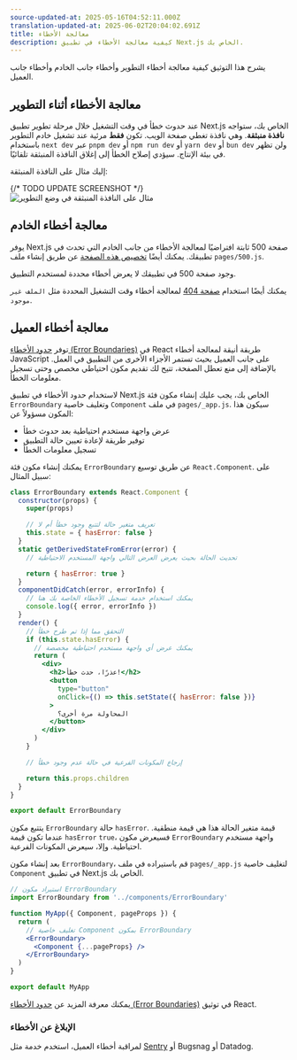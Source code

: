 ```yaml
---
source-updated-at: 2025-05-16T04:52:11.000Z
translation-updated-at: 2025-06-02T20:04:02.691Z
title: معالجة الأخطاء
description: كيفية معالجة الأخطاء في تطبيق Next.js الخاص بك.
---
```


يشرح هذا التوثيق كيفية معالجة أخطاء التطوير وأخطاء جانب الخادم وأخطاء جانب العميل.

## معالجة الأخطاء أثناء التطوير

عند حدوث خطأ في وقت التشغيل خلال مرحلة تطوير تطبيق Next.js الخاص بك، ستواجه **نافذة منبثقة**. وهي نافذة تغطي صفحة الويب. تكون **فقط** مرئية عند تشغيل خادم التطوير باستخدام `next dev` عبر `pnpm dev` أو `npm run dev` أو `yarn dev` أو `bun dev` ولن تظهر في بيئة الإنتاج. سيؤدي إصلاح الخطأ إلى إغلاق النافذة المنبثقة تلقائيًا.

إليك مثال على النافذة المنبثقة:

{/* TODO UPDATE SCREENSHOT */}
![مثال على النافذة المنبثقة في وضع التطوير](https://assets.vercel.com/image/upload/v1645118290/docs-assets/static/docs/error-handling/overlay.png)

## معالجة أخطاء الخادم

يوفر Next.js صفحة 500 ثابتة افتراضيًا لمعالجة الأخطاء من جانب الخادم التي تحدث في تطبيقك. يمكنك أيضًا [تخصيص هذه الصفحة](/docs/pages/building-your-application/routing/custom-error#customizing-the-500-page) عن طريق إنشاء ملف `pages/500.js`.

وجود صفحة 500 في تطبيقك لا يعرض أخطاء محددة لمستخدم التطبيق.

يمكنك أيضًا استخدام [صفحة 404](/docs/pages/building-your-application/routing/custom-error#404-page) لمعالجة أخطاء وقت التشغيل المحددة مثل `الملف غير موجود`.

## معالجة أخطاء العميل

توفر [حدود الأخطاء (Error Boundaries)](https://react.dev/reference/react/Component#catching-rendering-errors-with-an-error-boundary) في React طريقة أنيقة لمعالجة أخطاء JavaScript على جانب العميل بحيث تستمر الأجزاء الأخرى من التطبيق في العمل. بالإضافة إلى منع تعطل الصفحة، تتيح لك تقديم مكون احتياطي مخصص وحتى تسجيل معلومات الخطأ.

لاستخدام حدود الأخطاء في تطبيق Next.js الخاص بك، يجب عليك إنشاء مكون فئة `ErrorBoundary` وتغليف خاصية `Component` في ملف `pages/_app.js`. سيكون هذا المكون مسؤولاً عن:

- عرض واجهة مستخدم احتياطية بعد حدوث خطأ
- توفير طريقة لإعادة تعيين حالة التطبيق
- تسجيل معلومات الخطأ

يمكنك إنشاء مكون فئة `ErrorBoundary` عن طريق توسيع `React.Component`. على سبيل المثال:

```jsx
class ErrorBoundary extends React.Component {
  constructor(props) {
    super(props)

    // تعريف متغير حالة لتتبع وجود خطأ أم لا
    this.state = { hasError: false }
  }
  static getDerivedStateFromError(error) {
    // تحديث الحالة بحيث يعرض العرض التالي واجهة المستخدم الاحتياطية

    return { hasError: true }
  }
  componentDidCatch(error, errorInfo) {
    // يمكنك استخدام خدمة تسجيل الأخطاء الخاصة بك هنا
    console.log({ error, errorInfo })
  }
  render() {
    // التحقق مما إذا تم طرح خطأ
    if (this.state.hasError) {
      // يمكنك عرض أي واجهة مستخدم احتياطية مخصصة
      return (
        <div>
          <h2>عذرًا، حدث خطأ!</h2>
          <button
            type="button"
            onClick={() => this.setState({ hasError: false })}
          >
            المحاولة مرة أخرى؟
          </button>
        </div>
      )
    }

    // إرجاع المكونات الفرعية في حالة عدم وجود خطأ

    return this.props.children
  }
}

export default ErrorBoundary
```

يتتبع مكون `ErrorBoundary` حالة `hasError`. قيمة متغير الحالة هذا هي قيمة منطقية. عندما تكون قيمة `hasError` `true`، فسيعرض مكون `ErrorBoundary` واجهة مستخدم احتياطية. وإلا، سيعرض المكونات الفرعية.

بعد إنشاء مكون `ErrorBoundary`، قم باستيراده في ملف `pages/_app.js` لتغليف خاصية `Component` في تطبيق Next.js الخاص بك.

```jsx
// استيراد مكون ErrorBoundary
import ErrorBoundary from '../components/ErrorBoundary'

function MyApp({ Component, pageProps }) {
  return (
    // تغليف خاصية Component بمكون ErrorBoundary
    <ErrorBoundary>
      <Component {...pageProps} />
    </ErrorBoundary>
  )
}

export default MyApp
```

يمكنك معرفة المزيد عن [حدود الأخطاء (Error Boundaries)](https://react.dev/reference/react/Component#catching-rendering-errors-with-an-error-boundary) في توثيق React.

### الإبلاغ عن الأخطاء

لمراقبة أخطاء العميل، استخدم خدمة مثل [Sentry](https://github.com/vercel/next.js/tree/canary/examples/with-sentry) أو Bugsnag أو Datadog.
